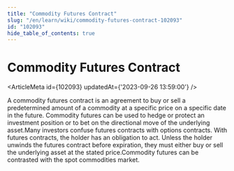 ```yaml
---
title: "Commodity Futures Contract"
slug: "/en/learn/wiki/commodity-futures-contract-102093"
id: "102093"
hide_table_of_contents: true
---
```



# Commodity Futures Contract

<ArticleMeta id={102093} updatedAt={'2023-09-26 13:59:00'} />
<div className='border-solid border-b border-t-0 my-4 border-[var(--ifm-color-gray-300)]' />

A commodity futures contract is an agreement to buy or sell a predetermined amount of a commodity at a specific price on a specific date in the future. Commodity futures can be used to hedge or protect an investment position or to bet on the directional move of the underlying asset.Many investors confuse futures contracts with options contracts. With futures contracts, the holder has an obligation to act. Unless the holder unwinds the futures contract before expiration, they must either buy or sell the underlying asset at the stated price.Commodity futures can be contrasted with the spot commodities market.
